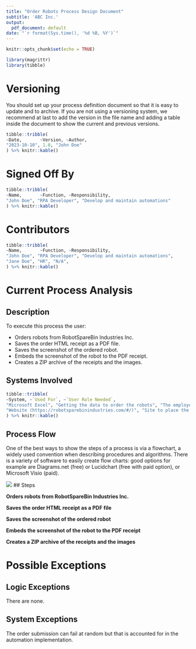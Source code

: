 ```yaml
---
title: "Order Robots Process Design Document"
subtitle: 'ABC Inc.'
output:
  pdf_document: default
date: "`r format(Sys.time(), '%d %B, %Y')`"
---
```


```r
knitr::opts_chunk$set(echo = TRUE)

library(magrittr)
library(tibble)
```

# Versioning

You should set up your process definition document so that it is easy to update and to archive. If you are not using a versioning system, we recommend at last to add the version in the file name and adding a table inside the document to show the current and previous versions.

```r
tibble::tribble(
~Date,       ~Version, ~Author,
"2023-10-10", 1.0, "John Doe"
) %>% knitr::kable()
```

# Signed Off By

```r
tibble::tribble(
~Name,       ~Function, ~Responsibility,
"John Doe", "RPA Developer", "Develop and maintain automations"
) %>% knitr::kable()
```

# Contributors

```r
tibble::tribble(
~Name,       ~Function, ~Responsibility,
"John Doe", "RPA Developer", "Develop and maintain automations",
"Jane Doe", "HR", "N/A",
) %>% knitr::kable()
```

# Current Process Analysis

## Description

To execute this process the user:

* Orders robots from RobotSpareBin Industries Inc.
* Saves the order HTML receipt as a PDF file.
* Saves the screenshot of the ordered robot.
* Embeds the screenshot of the robot to the PDF receipt.
* Creates a ZIP archive of the receipts and the images.

## Systems Involved

```r
tibble::tribble(
~System, ~`Used For`, ~`User Role Needed`,
"Microsoft Excel", "Getting the data to order the robots", "The employee must download it from the site",
"Website (https://robotsparebinindustries.com/#/)", "Site to place the orders", "N/A",
) %>% knitr::kable()
```

## Process Flow

One of the best ways to show the steps of a process is via a flowchart, a widely used convention when describing procedures and algorithms. There is a variety of software to easily create flow charts: good options for example are Diagrams.net (free) or Lucidchart (free with paid option), or Microsoft Visio (paid).

![](images/process_flow.png)
## Steps

**Orders robots from RobotSpareBin Industries Inc.**

**Saves the order HTML receipt as a PDF file**

**Saves the screenshot of the ordered robot**

**Embeds the screenshot of the robot to the PDF receipt**

**Creates a ZIP archive of the receipts and the images**

# Possible Exceptions

## Logic Exceptions

There are none.

## System Exceptions

The order submission can fail at random but that is accounted for in the automation implementation.





